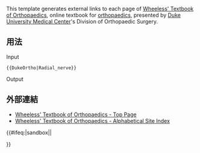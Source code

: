 {{Documentation subpage}}
{{info|1=本模板為[[Wikipedia:外部連結|外部連結]]模板，而非[[Wikipedia:引用模板|引用模板]]}}

<!-- Categories go at the bottom of this page and interwikis go in Wikidata. -->
This template generates external links to each page of [http://www.wheelessonline.com/ Wheeless' Textbook of Orthopaedics], online textbook for [[orthopaedics]], presented by [[Duke University Medical Center]]'s Division of Orthopaedic Surgery.

== 用法 ==
;Input
 <nowiki>{{DukeOrtho|Radial_nerve}}</nowiki>
;Output
 {{DukeOrtho|Radial_nerve}}

== 外部連結 ==
* [http://www.wheelessonline.com/ Wheeless' Textbook of Orthopaedics - Top Page]
* [http://www.wheelessonline.com/ortho/site_index Wheeless' Textbook of Orthopaedics - Alphabetical Site Index]

<includeonly>{{#ifeq:{{SUBPAGENAME}}|sandbox||
<!-- Categories go here and interwikis go in Wikidata. -->

}}</includeonly>
